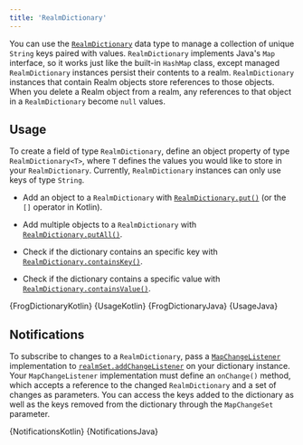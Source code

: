 ```yaml
---
title: 'RealmDictionary'
---
```


You can use the [`RealmDictionary`](https://docs.mongodb.com/realm-sdks/java/latest/io/realm/RealmDictionary.html)
data type to manage a collection of unique `String` keys paired with
values. `RealmDictionary` implements Java's `Map` interface, so it works
just like the built-in `HashMap` class, except managed `RealmDictionary`
instances persist their contents to a realm. `RealmDictionary` instances
that contain Realm objects store references to those objects.
When you delete a Realm object from a realm, any
references to that object in a `RealmDictionary` become `null`
values.

## Usage

To create a field of type `RealmDictionary`, define an object property
of type `RealmDictionary<T>`, where `T` defines the values you would
like to store in your `RealmDictionary`. Currently, `RealmDictionary`
instances can only use keys of type `String`.

- Add an object to a `RealmDictionary` with
  [`RealmDictionary.put()`](https://docs.mongodb.com/realm-sdks/java/latest/io/realm/RealmDictionary.html#put-E-)
  (or the `[]` operator in Kotlin).

- Add multiple objects to a `RealmDictionary` with
  [`RealmDictionary.putAll()`](https://docs.mongodb.com/realm-sdks/java/latest/io/realm/RealmDictionary.html#putAll-Map-).

- Check if the dictionary contains an specific key with
  [`RealmDictionary.containsKey()`](https://docs.mongodb.com/realm-sdks/java/latest/io/realm/RealmDictionary.html#containsKey-String-).

- Check if the dictionary contains a specific value with
  [`RealmDictionary.containsValue()`](https://docs.mongodb.com/realm-sdks/java/latest/io/realm/RealmDictionary.html#containsValue-Object-).

<Tabs groupId="java-sdk-languages">
    <TabItem value="kotlin" label="Kotlin">
        <CodeBlock title="Realm Object" language="kotlin">{FrogDictionaryKotlin}</CodeBlock>
        <CodeBlock title="Usage" language="kotlin">{UsageKotlin}</CodeBlock>
    </TabItem>
    <TabItem value="java" label="Java">
        <CodeBlock title="Realm Object" language="java">{FrogDictionaryJava}</CodeBlock>
        <CodeBlock title="Usage" language="java">{UsageJava}</CodeBlock>
    </TabItem>
</Tabs>

## Notifications

To subscribe to changes to a `RealmDictionary`, pass a
[`MapChangeListener`](https://docs.mongodb.com/realm-sdks/java/latest/io/realm/MapChangeListener.html)
implementation to [`realmSet.addChangeListener`](https://docs.mongodb.com/realm-sdks/java/latest/io/realm/RealmMap.html#addChangeListener-io.realm.MapChangeListener-) on your dictionary
instance. Your `MapChangeListener` implementation must define an
`onChange()` method, which accepts a reference to the changed `RealmDictionary`
and a set of changes as parameters. You can access the keys
added to the dictionary as well as the keys removed from the dictionary
through the `MapChangeSet` parameter.

<Tabs groupId="java-sdk-languages">
    <TabItem value="kotlin" label="Kotlin">
        <CodeBlock language="kotlin">{NotificationsKotlin}</CodeBlock>
    </TabItem>
    <TabItem value="java" label="Java">
        <CodeBlock language="java">{NotificationsJava}</CodeBlock>
    </TabItem>
</Tabs>
